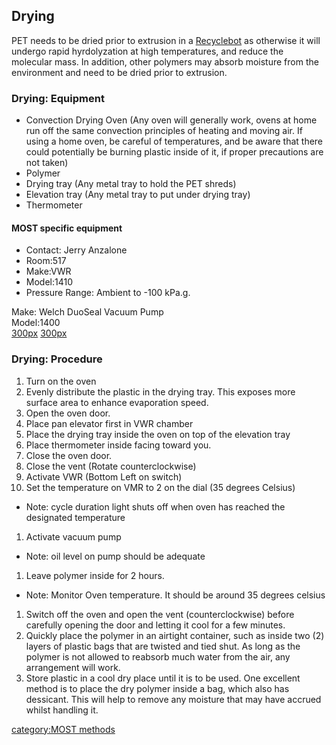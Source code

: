 {{MOST}}

==Drying==
PET needs to be dried prior to extrusion in a [[Recyclebot]] as otherwise it will undergo rapid hyrdolyzation at high temperatures, and reduce the molecular mass.
In addition, other polymers may absorb moisture from the environment and need to be dried prior to extrusion.


===Drying: Equipment===
*Convection Drying Oven (Any oven will generally work, ovens at home run off the same convection principles of heating and moving air. If using a home oven, be careful of temperatures, and be aware that there could potentially be burning plastic inside of it, if proper precautions are not taken)
*Polymer
*Drying tray (Any metal tray to hold the PET shreds)
*Elevation tray (Any metal tray to put under drying tray)
*Thermometer 

====MOST specific equipment====
* Contact: Jerry Anzalone
* Room:517<br />
* Make:VWR<br />
* Model:1410
* Pressure Range: Ambient to -100 kPa.g.

Make: Welch DuoSeal Vacuum Pump<br />
Model:1400<br />
[[image:IMG 3712.jpg|300px]]
[[image:IMG 3713.jpg|300px]]

===Drying: Procedure===
# Turn on the oven
# Evenly distribute the plastic in the drying tray. This exposes more surface area to enhance evaporation speed.
# Open the oven door.
# Place pan elevator first in VWR chamber 
# Place the drying tray inside the oven on top of the elevation tray
# Place thermometer inside facing toward you.
# Close the oven door. 
# Close the vent (Rotate counterclockwise)
# Activate VWR (Bottom Left on switch)
# Set the temperature on VMR to 2 on the dial (35 degrees Celsius)<br />
*Note: cycle duration light shuts off when oven has reached the designated temperature
# Activate vacuum pump<br />
*Note: oil level on pump should be adequate
# Leave polymer inside for 2 hours.
*Note: Monitor Oven temperature. It should be around 35 degrees celsius
# Switch off the oven and open the vent (counterclockwise) before carefully opening the door and letting it cool for a few minutes.
# Quickly place the polymer in an airtight container, such as inside two (2) layers of plastic bags that are twisted and tied shut. As long as the polymer is not allowed to reabsorb much water from the air, any arrangement will work.
# Store plastic in a cool dry place until it is to be used. One excellent method is to place the dry polymer inside a bag, which also has dessicant. This will help to remove any moisture that may have accrued whilst handling it.

[[category:MOST methods]]
